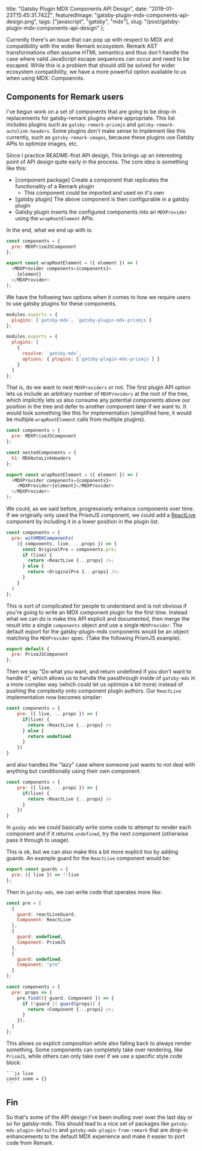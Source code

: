  title: "Gatsby Plugin MDX Components API Design",
  date: "2019-01-23T15:45:31.742Z",
  featuredImage:
    "gatsby-plugin-mdx-components-api-design.png",
  tags: ["javascript", "gatsby", "mdx"],
  slug: "/post/gatsby-plugin-mdx-components-api-design"
};

Currently there's an issue that can pop up with respect to
MDX and compatibility with the wider Remark ecosystem.
Remark AST transformations often assume HTML semantics and
thus don't handle the case where valid JavaScript escape
sequences can occur and need to be escaped. While this is a
problem that should still be solved for wider ecosystem
compatibility, we have a more powerful option available to
us when using MDX: Compoennts.

## Components for Remark users

I've begun work on a set of components that are going to be
drop-in replacements for gatsby-remark plugins where
appropriate. This list includes plugins such as
`gatsby-remark-prismjs` and
`gatsby-remark-autolink-headers`. Some plugins don't make
sense to implement like this currently, such as
`gatsby-remark-images`, because these plugins use Gatsby
APIs to optimize images, etc.

Since I practice README-first API design, This brings up an
interesting point of API design quite early in the process.
The core idea is something like this:

- [component package] Create a component that replicates the
  functionality of a Remark plugin
  - This component could be imported and used on it's own
- [gatsby plugin] The above component is then configurable
  in a gatsby plugin
- Gatsby plugin inserts the configured components into an
  `MDXProvider` using the `wrapRootElement` APIs.

In the end, what we end up with is:

```js
const components = {
  pre: MDXPrismJSComponent
};

export const wrapRootElement = ({ element }) => (
  <MDXProvider components={components}>
    {element}
  </MDXProvider>
);
```

We have the following two options when it comes to how we
require users to use gatsby plugins for these components.

```javascript
modules.exports = {
  plugins: [`gatsby-mdx`, `gatsby-plugin-mdx-prismjs`]
};
```

```javascript
modules.exports = {
  plugins: [
    {
      resolve: `gatsby-mdx`,
      options: { plugins: [`gatsby-plugin-mdx-prismjs`] }
    }
  ]
};
```

That is, do we want to nest `MDXProviders` or not. The first
plugin API option lets us include an arbitrary number of
`MDXProviders` at the root of the tree, which implicitly
lets us also consume any potential components above our
position in the tree and defer to another component later if
we want to. It would look something like this for
implementation (simplified here, it would be multiple
`wrapRootElement` calls from multiple plugins).

```js
const components = {
  pre: MDXPrismJSComponent
};

const nestedComponents = {
  h1: MDXAutoLinkHeaders
};

export const wrapRootElement = ({ element }) => (
  <MDXProvider components={components}>
    <MDXProvider>{element}</MDXProvider>
  </MDXProvider>
);
```

We could, as we said before, progressively enhance
components over time. If we originally only used the PrismJS
component, we could add a
[ReactLive](https://github.com/FormidableLabs/react-live)
component by including it in a lower position in the plugin
list.

```js
const components = {
  pre: withMDXComponents(
    ({ components, live, ...props }) => {
      const OriginalPre = components.pre;
      if (live) {
        return <ReactLive {...props} />;
      } else {
        return <OriginalPre {...props} />;
      }
    }
  )
};
```

This is sort of complicated for people to understand and is
not obvious if you're going to write an MDX component plugin
for the first time. Instead what we can do is make this API
explicit and documented, then merge the result into a single
`components` object and use a single `MDXProvider`. The
default export for the gatsby-plugin-mdx components would be
an object matching the `MDXProvider` spec. (Take the
following PrismJS example).

```js
export default {
  pre: PrismJSComponent
};
```

Then we say "Do what you want, and return undefined if you
don't want to handle it", which allows us to handle the
passthrough inside of `gatsby-mdx` in a more complex way
(which could let us optimize a bit more) instead of pushing
the complexity onto component plugin authors. Our
`ReactLive` implementation now becomes simpler:

```js
const components = {
	pre: ({ live, ...props }) => {
      if(live) {
        return <ReactLive {...props} />
      } else {
        return undefined
      }
	})
}
```

and also handles the "lazy" case where someone just wants to
not deal with anything but conditionally using their own
component.

```js
const components = {
	pre: ({ live, ...props }) => {
      if(live) {
        return <ReactLive {...props} />
      }
	})
}
```

In `gasby-mdx` we could basically write some code to attempt
to render each component and if it returns `undefined`, try
the next component (otherwise pass it through to usage).

This is ok, but we can also make this a bit more explicit
too by adding guards. An example guard for the `ReactLive`
component would be:

```js
export const guards = {
  pre: ({ live }) => !!live
};
```

Then in `gatsby-mdx`, we can write code that operates more
like:

```js
const pre = [
  {
    guard: reactLiveGuard,
    Component: ReactLive
  },
  {
    guard: undefined,
    Component: PrismJS
  },
  {
    guard: undefined,
    Component: "pre"
  }
];

const components = {
  pre: props => {
    pre.find(({ guard, Component }) => {
      if (!guard || guard(props)) {
        return <Component {...props} />;
      }
    });
  }
};
```

This allows us explicit composition while also falling back
to always render something. Some components can completely
take over rendering, like `PrismJS`, while others can only
take over if we use a specific style code block:

    ```js live
    const some = {}
    ```

## Fin

So that's some of the API design I've been mulling over over
the last day or so for gatsby-mdx. This should lead to a
nice set of packages like `gatsby-mdx-plugin-defaults` and
`gatsby-mdx-plugin-from-remark` that are drop-in
enhancements to the default MDX experience and make it
easier to port code from Remark.
